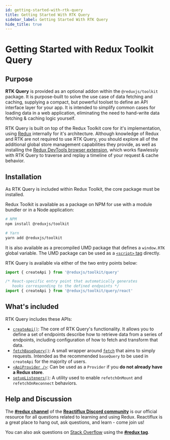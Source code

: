 ```yaml
---
id: getting-started-with-rtk-query
title: Getting Started With RTK Query
sidebar_label: Getting Started With RTK Query
hide_title: true
---
```


# Getting Started with Redux Toolkit Query

## Purpose
**RTK Query** is provided as an optional addon within the `@reduxjs/toolkit` package. It is purpose-built to solve the use case of data fetching and caching, supplying a compact, but powerful toolset to define an API interface layer for your app. It is intended to simplify common cases for loading data in a web application, eliminating the need to hand-write data fetching & caching logic yourself.

RTK Query is built on top of the Redux Toolkit core for it's implementation, using [Redux](https://redux.js.org/) internally for it's architecture. Although knowledge of Redux and RTK are not required to use RTK Query, you should explore all of the additional global store management capabilities they provide, as well as installing the [Redux DevTools browser extension](https://github.com/reduxjs/redux-devtools), which works flawlessly with RTK Query to traverse and replay a timeline of your request & cache behavior.

## Installation

As RTK Query is included within Redux Toolkit, the core package must be installed.

Redux Toolkit is available as a package on NPM for use with a module bundler or in a Node application:

```bash
# NPM
npm install @reduxjs/toolkit

# Yarn
yarn add @reduxjs/toolkit
```

It is also available as a precompiled UMD package that defines a `window.RTK` global variable.
The UMD package can be used as a [`<script>` tag](https://unpkg.com/@reduxjs/toolkit/dist/redux-toolkit.umd.js) directly.

RTK Query is available via either of the two entry points below:

```ts no-transpile
import { createApi } from '@reduxjs/toolkit/query'

/* React-specific entry point that automatically generates
   hooks corresponding to the defined endpoints */
import { createApi } from '@reduxjs/toolkit/query/react'
```

## What's included
RTK Query includes these APIs:

- [`createApi()`](../api/rtk-query/createApi.mdx): The core of RTK Query's functionality. It allows you to define a set of endpoints describe how to retrieve data from a series of endpoints, including configuration of how to fetch and transform that data.
- [`fetchBaseQuery()`](../api/rtk-query/fetchBaseQuery.mdx): A small wrapper around [`fetch`](https://developer.mozilla.org/en-US/docs/Web/API/Fetch_API) that aims to simply requests. Intended as the recommended `baseQuery` to be used in `createApi` for the majority of users.
- [`<ApiProvider />`](../api/rtk-query/ApiProvider.mdx): Can be used as a `Provider` if you **do not already have a Redux store**.
- [`setupListeners()`](../api/rtk-query/setupListeners.mdx): A utility used to enable `refetchOnMount` and `refetchOnReconnect` behaviors.

## Help and Discussion

The **[#redux channel](https://discord.gg/0ZcbPKXt5bZ6au5t)** of the **[Reactiflux Discord community](http://www.reactiflux.com)** is our official resource for all questions related to learning and using Redux. Reactiflux is a great place to hang out, ask questions, and learn - come join us!

You can also ask questions on [Stack Overflow](https://stackoverflow.com) using the **[#redux tag](https://stackoverflow.com/questions/tagged/redux)**.
